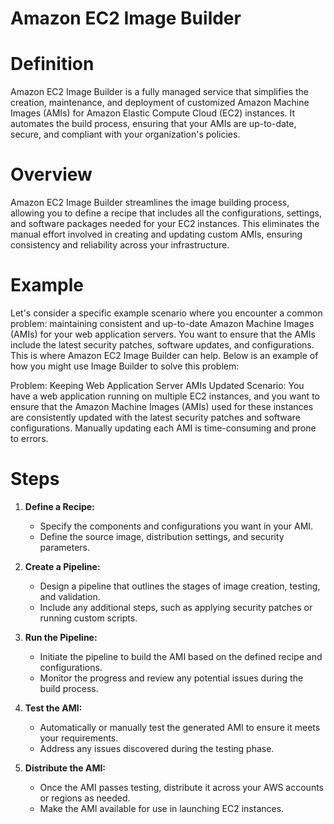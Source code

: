 # Amazon EC2 Image Builder

# Definition

Amazon EC2 Image Builder is a fully managed service that simplifies the creation, maintenance, and deployment of customized Amazon Machine Images (AMIs) for Amazon Elastic Compute Cloud (EC2) instances. It automates the build process, ensuring that your AMIs are up-to-date, secure, and compliant with your organization's policies.

# Overview

Amazon EC2 Image Builder streamlines the image building process, allowing you to define a recipe that includes all the configurations, settings, and software packages needed for your EC2 instances. This eliminates the manual effort involved in creating and updating custom AMIs, ensuring consistency and reliability across your infrastructure.


# Example

Let's consider a specific example scenario where you encounter a common problem: maintaining consistent and up-to-date Amazon Machine Images (AMIs) for your web application servers. You want to ensure that the AMIs include the latest security patches, software updates, and configurations. This is where Amazon EC2 Image Builder can help. Below is an example of how you might use Image Builder to solve this problem:

Problem: Keeping Web Application Server AMIs Updated
Scenario:
You have a web application running on multiple EC2 instances, and you want to ensure that the Amazon Machine Images (AMIs) used for these instances are consistently updated with the latest security patches and software configurations. Manually updating each AMI is time-consuming and prone to errors.

# Steps

1. **Define a Recipe:**
   - Specify the components and configurations you want in your AMI.
   - Define the source image, distribution settings, and security parameters.

2. **Create a Pipeline:**
   - Design a pipeline that outlines the stages of image creation, testing, and validation.
   - Include any additional steps, such as applying security patches or running custom scripts.

3. **Run the Pipeline:**
   - Initiate the pipeline to build the AMI based on the defined recipe and configurations.
   - Monitor the progress and review any potential issues during the build process.

4. **Test the AMI:**
   - Automatically or manually test the generated AMI to ensure it meets your requirements.
   - Address any issues discovered during the testing phase.

5. **Distribute the AMI:**
   - Once the AMI passes testing, distribute it across your AWS accounts or regions as needed.
   - Make the AMI available for use in launching EC2 instances.
